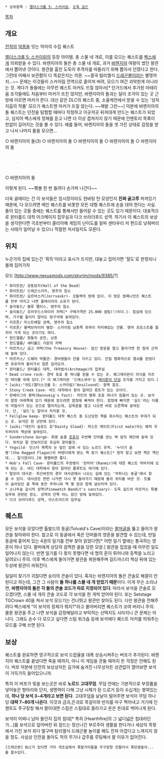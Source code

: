  * 상위항목 : [[엘더스크롤 5: 스카이림]], [[도둑 길드]]

[[목차]]

== 개요 ==
[[엘더스크롤 4: 오블리비언|전작]]의 [[넌루트|악몽]]을 잇는 악마의 수집 퀘스트

[[엘더스크롤 5: 스카이림]]의 등장 아이템. 총 스물 네 개로, 이를 모으는 퀘스트를 [[벡스]]에게 의뢰받을 수 있다.
바렌지아의 돌은 총 스물 네 개로, 과거 [[바렌지아]] 여왕이 썼던 왕관에서 뽑아낸 것이다. 왕관을 훔친 도둑이 추격자를 따돌리기 위해 뽑아서 던졌다고 한다. 그런데 어째서 보관함이 다 똑같은지는 의문. 
~~결국 탐리엘식 [[드래곤볼]]이라는 별명까지...~~
문제는 이것들이 스카이림 전역으로 흩어져 버려, 모으기 여간 괴악한게 아니라는 것. 게다가 돌들에는 아무런 퀘스트 마커도 뜨질 않아서[* 던가드에서 추가된 아테리움 조각들에도 처음부터 마커가 뜨진 않지만, 바렌지아의 돌과는 달리 조각이 있는 곳 근방에 이르면 마커가 뜬다. 대신 같은 DLC의 퀘스트 중, 소울케언에서 받을 수 있는 '성자 지웁의 작품' 모으기 퀘스트엔 마커가 뜨질 않는다. ~~제발 그만~~]
덕분에 바렌지아의 돌 퀘스트는 던전을 탐험할 때마다 작정하고 이곳저곳 뒤져대게 만드는 퀘스트가 되었고, 심지어 벡스에게 정체를 듣고 나면 더 이상 겹쳐지지 않기 때문에 인벤토리 목록이 한없이 길어지는 것을 볼 수 있다. 
예를 들어, 바렌지아의 돌을 셋 가진 상태로 감정을 받고 나서 나머지 돌을 모으면...

○ 바렌지아의 돌(3)
○ 바렌지아의 돌
○ 바렌지아의 돌
○ 바렌지아의 돌
○ 바렌지아의 돌
      ᆞ
      ᆞ
      ᆞ
○ 바렌지아의 돌

이렇게 된다. ~~횃불 한 번 들려다 손가락 나간다~~

더욱 골때리는 건 이 보석들은 암시장이라도 한바탕 탄 모양인지 '''진짜 골고루''' 퍼져있기 때문에, 다 모으려면 메인 퀘스트를 비롯한 모든 대형 퀘스트에 손을 대야 한다는 사실. 돌이 있는 곳들 중에는 퀘스트를 통해서만 들어갈 수 있는 곳도 있기 때문이다. 대표적으로 윈터홀드 대학 아크메이지 집무실과 다크 브라더후드 성역. 하기사 이 퀘스트의 보상을 생각한다면 극초반부터 클리어해 게임의 난이도를 알파 센타우리 저 편으로 낮춰버리는 사태가 일어날 수 있으니 적절한 처사일지도 모른다.

== 위치 ==
누군가의 집에 있는건 '획득'이라고 표시가 뜨지만, 대놓고 집어가면 '절도'로 판정되니 몰래 집어가자

모드 [http://www.nexusmods.com/skyrim/mods/9385/?]

 * 화이트런/ 공동묘지(Hall of the Dead)
 * 화이트런/ 드래곤스리치, 영주의 침소
 * 화이트런/ 요르바스커(Jorrvaskr)- 코들랙의 방에 있다. 이 방은 컴패니언즈 퀘스트를 전부 마치고 나면 플레이어의 소유가 된다.
 * 솔리튜드/ 블루 팰리스, 영주의 침소
 * 솔리튜드/ 프라우드스파이어 저택[* 구매가격만 25.000 셉팀(!)이다.]- 침실에 있으며, 가구를 들이지 않아도 방구석에 놓여있다.
 * 리프튼/ 미스트베일 성채, 영주의 침소
 * 리프튼/ 블랙브라이어 별장- 스카이림 남동쪽 외곽이 자리해있는 건물. 명마 프로스트를 훔치러 가게 되는 곳이기도 하다.
 * 윈드헬름/ 왕들의 궁전, 상층
 * 윈드헬름/ 섀터홀드 가문의 저택
 * 마르카스/ 금고 저택(the Treasury House)- 잠긴 방문을 열고 들어가면 한 침대 근처에 놓여 있다.
 * 마르카스/ 드웨머 박물관- 경비병들이 안을 지키고 있다. 만일 평화적으로 열쇠를 얻었다면 유유자적 들어가서 얼른 집어오자.
 * 윈터홀드/ 윈터홀드 대학, 대마법사(Archmage)의 집무실
 * Dead crone rock- 경악 포효 중 하나를 얻을 수 있는 곳. 해그레이븐이 의식을 치르던 테이블 위에 있다.[* 이 해그레이븐 '드래스큐아'는 [[메이룬의 단검]] 조각을 가지고 있다.]
 * [wiki:"귀도(엘더스크롤 5: 스카이림)"Ansilvund]- 항목 참조.
 * Stony Creek Cave- 바드 대학에서 찾아 달라던 류트가 있는 곳이다.
 * 란베이그의 환락(Rannveig's Fast)- 카인의 평화 포효 하나가 잠들어 있는 곳. 보석이 함정 아래쪽에 있기 때문에 얻으려면 함정에 빠져야 한다. 함정에 빠지면 '실드'라는 이름의 마법사가 있는 곳으로 떨어지는데, 감옥문을 열고 나오면 바로 오른쪽에 놓여있다. 단, '실드'는 알아서 처치할 것.
 * Fellglow keep- 윈터홀드 대학 퀘스트 중 도난당한 책을 회수하는 퀘스트의 무대가 되는 곳. 보석은 한 선반에 있다. 
 * [wiki:"데인티 슬로드 호"Dainty Sload]- 퍼스트 메이트(First mate)라는 해적 우두머리의 책상에 놓여있다.
 * Sunderstone Gorge- 화염 숨결 [[포효]]의 두번째 단어를 얻는 벽 앞의 제단에 놓여 있다. 위치상 잘 안보이므로 유심히 찾아볼것.
 * Yngvild- 던스타 북쪽의 눈 덮인 섬에 서 있는 노르드 유적. '누더기 술병'(the Ragged Flagon)의 바텐더에게 받는 책 찾기 퀘스트[* 정작 찾고 보면 책은 책인데... 일기장이다.]와 병행하면 좋다.
 * Hob's Fall Cave- 윈터홀드의 주정뱅이 '란미어'(Ranmir)에 대한 퀘스트 막바지에 오게 되는 곳. 바드 대학에서 찾아 달라던 플루트도 여기에 있다.
 * 탈모어 대사관- 최신버전의 경우 대사관에서 나오는 길에 있는 '악취나는 동굴'에서 찾을 수 있다. 대사관은 한번 나가면 다시 못 들어가기 때문에 돌의 위치를 바꾼 것. 트롤이 숨어있던 굴 쪽에 동전 주머니와 책 몇 권과 함께 널브러져 있다.
 * 소나무숲 감시처 성역(Pinewatch Bandit's sanctuary)- 도둑 길드의 마르카스 특별임무와 관련된 장소. 성역의 안쪽 어느 잠긴 방에 놓여있다.
 * 다크 브라더후드 성역, 아스트리드의 집무실

== 퀘스트 ==
모든 보석을 모았다면 톨발드의 동굴(Tolvald's Cave)이라는 [[팔머]]굴을 뚫고 들어가 왕관을 찾아와야 한다. 참고로 이 동굴에서 죽은 던머들의 영혼을 발견할 수 있는데, 만일 동굴에 흩어져 있는 4권의 일기를 전부 찾아 읽었다면[* 어떤 일기 옆에는 통곡하는 영혼이 하나 있다. 팔머에게 상당히 끔찍한 꼴을 당한 모양.] 왕관을 집었을 때 아무런 일도 일어나지 않는다. 반면 일기를 다 찾지 못했다면 네 명의 혼이 튀어나와 등짝을 노리고 달려오니 주의. 이후 벡스에게 돌아가면 왕관을 복원해주며 길드마스터 책상 뒤에 있는 두상에 왕관이 씌워진다. 

일일이 찾기가 귀찮다면 승리의 콘솔이 있다. 혹자는 바렌지아의 돌은 콘솔로 해결이 안된다고 하는데, 그건 그 사람이 '''돌 하나를 스물 네 개 얻었기 때문'''이다. 이게 무슨 소리냐면, '''바렌지아의 돌은 각 돌의 콘솔 코드가 따로 지정되어 있다'''. 따라서 보석을 콘솔로 모으겠다면, 스물 네 개의 콘솔 코드로 각 보석을 한 개씩 얻어야 된다.
또는 Setstage TGCrown 40을 쳐서 보석 모으기는 건너뛰고 왕관만 찾아도 된다. 다만 왕관을 전해주려다 벡스에게 "이 보석의 정체가 뭐지?"라고 물어버리면 퀘스트가 꼬여 버리니 주의. 물론 왕관을 주고 나면 보석을 감정해달라고 부탁하는 선택지도 사라지니 큰 문제는 아니다.
그래도 손수 다 모으고 싶다면 스팀 워크숍 등에 보석에다 퀘스트 마커를 띄워주는 모드를 구해 쓰면 된다.

== 보상 ==
퀘스트를 완료하면 영구적으로 보석 드랍율을 대폭 상승시켜주는 버프가 추가된다. 바렌지아 퀘스트를 끝냈다면 죽을 때까지, 아니 이 게임을 관둘 때까지 돈 걱정은 안해도 된다. 버프 덕분에 던전의 보상상자든 길가에 숨겨진 나무상자든 상관없이 열어보면 보석이 가득가득 들어있으니까.

특히 이 버프가 빛을 보는곳은 바로 '''노르드 고대무덤'''. 무덤 안에는 기본적으로 부장품을 넣어놓은 항아리와 단지, 생명력이 다해 그냥 시체가 된 드로거 등이 수십개는 쌓여있는데, '''하나 당 보석 3~4개라고 보면 된다'''. 고대무덤을 낱낱이 털어주면 보석이 무덤 하나 당 '''대략 7~80개 나온다'''. 이것과 금괴,은괴로 목걸이와 반지를 마구 찍어내고 거기에 인챈트도 주구장창 해서 팔아대면 스킬은 스킬대로 올라가고 돈은 돈대로 썩어나게 된다.

보석이 어찌나 남아 돌던지 집의 침대[* 특히 [Hearthfire]의 그 넓디넓은 침대라던가...]를 보석으로 덮어버린 뒤 잠드는 정신나간 부르주아 생활을 한다거나 세상의 목젖에서 가진 보석 죄다 떨구며 탐리엘식 드래곤볼 놀이를 해도 전혀 아깝다고 느껴지지 않을 정도. 사실상 던전을 돌아도 적의 무기나 갑주를 루팅해서 팔 이유가 없어진다. 

 [드래곤본] DLC가 있다면 거미 개조실에서 폭발거미들을 주구장창 만들어서 폭탄광놀이...를 할수있다.
